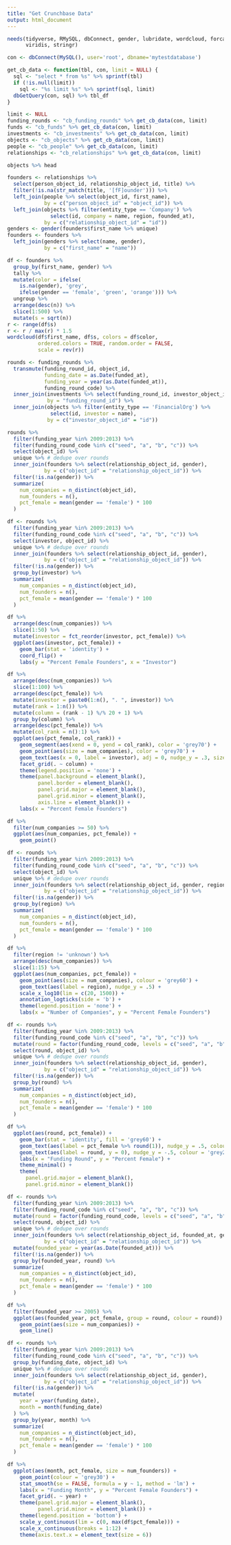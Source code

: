 ```yaml
---
title: "Get Crunchbase Data"
output: html_document
---
```


```r
needs(tidyverse, RMySQL, dbConnect, gender, lubridate, wordcloud, forcats,
      viridis, stringr)
```

```r
con <- dbConnect(MySQL(), user='root', dbname='mytestdatabase')
```

```r
get_cb_data <- function(tbl, con, limit = NULL) {
  sql <- "select * from %s" %>% sprintf(tbl)
  if (!is.null(limit))
    sql <- "%s limit %s" %>% sprintf(sql, limit)
  dbGetQuery(con, sql) %>% tbl_df
}

limit <- NULL
funding_rounds <- "cb_funding_rounds" %>% get_cb_data(con, limit)
funds <- "cb_funds" %>% get_cb_data(con, limit)
investments <- "cb_investments" %>% get_cb_data(con, limit)
objects <- "cb_objects" %>% get_cb_data(con, limit)
people <- "cb_people" %>% get_cb_data(con, limit)
relationships <- "cb_relationships" %>% get_cb_data(con, limit)
```

```r
objects %>% head
```

```r
founders <- relationships %>%
  select(person_object_id, relationship_object_id, title) %>%
  filter(!is.na(str_match(title, '[fF]ounder'))) %>%
  left_join(people %>% select(object_id, first_name),
            by = c("person_object_id" = "object_id")) %>%
  left_join(objects %>% filter(entity_type == 'Company') %>%
              select(id, company = name, region, founded_at),
            by = c("relationship_object_id" = "id"))
genders <- gender(founders$first_name %>% unique)
founders <- founders %>%
  left_join(genders %>% select(name, gender),
            by = c("first_name" = "name"))
```

```r
df <- founders %>%
  group_by(first_name, gender) %>%
  tally %>%
  mutate(color = ifelse(
    is.na(gender), 'grey',
    ifelse(gender == 'female', 'green', 'orange'))) %>%
  ungroup %>%
  arrange(desc(n)) %>%
  slice(1:500) %>%
  mutate(s = sqrt(n))
r <- range(df$s)
r <- r / max(r) * 1.5
wordcloud(df$first_name, df$s, colors = df$color, 
          ordered.colors = TRUE, random.order = FALSE,
          scale = rev(r))
```

```r
rounds <- funding_rounds %>%
  transmute(funding_round_id, object_id, 
            funding_date = as.Date(funded_at),
            funding_year = year(as.Date(funded_at)),
            funding_round_code) %>%
  inner_join(investments %>% select(funding_round_id, investor_object_id),
             by = "funding_round_id") %>%
  inner_join(objects %>% filter(entity_type == 'FinancialOrg') %>%
              select(id, investor = name),
             by = c("investor_object_id" = "id"))
```

```r
rounds %>%
  filter(funding_year %in% 2009:2013) %>%
  filter(funding_round_code %in% c("seed", "a", "b", "c")) %>%
  select(object_id) %>%
  unique %>% # dedupe over rounds
  inner_join(founders %>% select(relationship_object_id, gender),
            by = c("object_id" = "relationship_object_id")) %>%
  filter(!is.na(gender)) %>%
  summarize(
    num_companies = n_distinct(object_id),
    num_founders = n(),
    pct_female = mean(gender == 'female') * 100
  )
```

```r
df <- rounds %>%
  filter(funding_year %in% 2009:2013) %>%
  filter(funding_round_code %in% c("seed", "a", "b", "c")) %>%
  select(investor, object_id) %>%
  unique %>% # dedupe over rounds
  inner_join(founders %>% select(relationship_object_id, gender),
            by = c("object_id" = "relationship_object_id")) %>%
  filter(!is.na(gender)) %>%
  group_by(investor) %>%
  summarize(
    num_companies = n_distinct(object_id),
    num_founders = n(),
    pct_female = mean(gender == 'female') * 100
  )

df %>% 
  arrange(desc(num_companies)) %>%
  slice(1:50) %>%
  mutate(investor = fct_reorder(investor, pct_female)) %>%
  ggplot(aes(investor, pct_female)) +
    geom_bar(stat = 'identity') +
    coord_flip() +
    labs(y = "Percent Female Founders", x = "Investor")
```

```r
df %>%
  arrange(desc(num_companies)) %>%
  slice(1:100) %>%
  arrange(desc(pct_female)) %>%
  mutate(investor = paste0(1:n(), ". ", investor)) %>%  
  mutate(rank = 1:n()) %>%
  mutate(column = (rank - 1) %/% 20 + 1) %>%
  group_by(column) %>%
  arrange(desc(pct_female)) %>%
  mutate(col_rank = n():1) %>%
  ggplot(aes(pct_female, col_rank)) +
    geom_segment(aes(xend = 0, yend = col_rank), color = 'grey70') +
    geom_point(aes(size = num_companies), color = 'grey70') +
    geom_text(aes(x = 0, label = investor), adj = 0, nudge_y = .3, size = 3, color = 'grey20') +
    facet_grid(. ~ column) +
    theme(legend.position = 'none') +
    theme(panel.background = element_blank(),
          panel.border = element_blank(), 
          panel.grid.major = element_blank(),
          panel.grid.minor = element_blank(),
          axis.line = element_blank()) +
    labs(x = "Percent Female Founders")
```

```r
df %>%
  filter(num_companies >= 50) %>%
  ggplot(aes(num_companies, pct_female)) +
    geom_point()
```
```r
df <- rounds %>%
  filter(funding_year %in% 2009:2013) %>%
  filter(funding_round_code %in% c("seed", "a", "b", "c")) %>%
  select(object_id) %>%
  unique %>% # dedupe over rounds
  inner_join(founders %>% select(relationship_object_id, gender, region),
            by = c("object_id" = "relationship_object_id")) %>%
  filter(!is.na(gender)) %>%
  group_by(region) %>%
  summarize(
    num_companies = n_distinct(object_id),
    num_founders = n(),
    pct_female = mean(gender == 'female') * 100
  )

df %>%
  filter(region != 'unknown') %>%
  arrange(desc(num_companies)) %>%
  slice(1:15) %>%
  ggplot(aes(num_companies, pct_female)) +
    geom_point(aes(size = num_companies), colour = 'grey60') +
    geom_text(aes(label = region), nudge_y = .5) +
    scale_x_log10(lim = c(20, 1500)) +
    annotation_logticks(side = 'b') +
    theme(legend.position = 'none') +
    labs(x = "Number of Companies", y = "Percent Female Founders")
```

```r
df <- rounds %>%
  filter(funding_year %in% 2009:2013) %>%
  filter(funding_round_code %in% c("seed", "a", "b", "c")) %>%
  mutate(round = factor(funding_round_code, levels = c("seed", "a", "b", "c"))) %>%
  select(round, object_id) %>%
  unique %>% # dedupe over rounds
  inner_join(founders %>% select(relationship_object_id, gender),
            by = c("object_id" = "relationship_object_id")) %>%
  filter(!is.na(gender)) %>%
  group_by(round) %>%
  summarize(
    num_companies = n_distinct(object_id),
    num_founders = n(),
    pct_female = mean(gender == 'female') * 100
  )

df %>%
  ggplot(aes(round, pct_female)) +
    geom_bar(stat = 'identity', fill = 'grey60') +
    geom_text(aes(label = pct_female %>% round(1)), nudge_y = .5, colour = 'grey20', size = 3) +
    geom_text(aes(label = round, y = 0), nudge_y = -.5, colour = 'grey20', size = 3) +
    labs(x = "Funding Round", y = "Percent Female") +
    theme_minimal() +
    theme(
      panel.grid.major = element_blank(),
      panel.grid.minor = element_blank())
```

```r
df <- rounds %>%
  filter(funding_year %in% 2009:2013) %>%
  filter(funding_round_code %in% c("seed", "a", "b", "c")) %>%
  mutate(round = factor(funding_round_code, levels = c("seed", "a", "b", "c"))) %>%
  select(round, object_id) %>%
  unique %>% # dedupe over rounds
  inner_join(founders %>% select(relationship_object_id, founded_at, gender),
            by = c("object_id" = "relationship_object_id")) %>%
  mutate(founded_year = year(as.Date(founded_at))) %>%
  filter(!is.na(gender)) %>%
  group_by(founded_year, round) %>%
  summarize(
    num_companies = n_distinct(object_id),
    num_founders = n(),
    pct_female = mean(gender == 'female') * 100
  )

df %>%
  filter(founded_year >= 2005) %>%
  ggplot(aes(founded_year, pct_female, group = round, colour = round)) +
    geom_point(aes(size = num_companies)) +
    geom_line()
```

```r
df <- rounds %>%
  filter(funding_year %in% 2009:2013) %>%
  filter(funding_round_code %in% c("seed", "a", "b", "c")) %>%
  group_by(funding_date, object_id) %>%
  unique %>% # dedupe over rounds
  inner_join(founders %>% select(relationship_object_id, gender),
            by = c("object_id" = "relationship_object_id")) %>%
  filter(!is.na(gender)) %>%
  mutate(
    year = year(funding_date),
    month = month(funding_date)
  ) %>%
  group_by(year, month) %>%
  summarize(
    num_companies = n_distinct(object_id),
    num_founders = n(),
    pct_female = mean(gender == 'female') * 100
  )

df %>%
  ggplot(aes(month, pct_female, size = num_founders)) +
    geom_point(colour = 'grey30') +
    stat_smooth(se = FALSE, formula = y ~ 1, method = 'lm') +
    labs(x = "Funding Month", y = "Percent Female Founders") +
    facet_grid(. ~ year) +
    theme(panel.grid.major = element_blank(),
          panel.grid.minor = element_blank()) +
    theme(legend.position = 'bottom') +
    scale_y_continuous(lim = c(0, max(df$pct_female))) +
    scale_x_continuous(breaks = 1:12) +
    theme(axis.text.x = element_text(size = 6))
```
